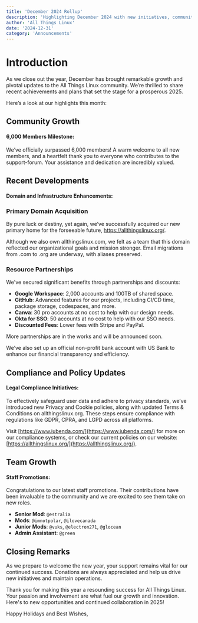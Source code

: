 ```yaml
---
title: 'December 2024 Rollup'
description: 'Highlighting December 2024 with new initiatives, community growth, and compliance updates as we enter the holiday season.'
author: 'All Things Linux'
date: '2024-12-31'
category: 'Announcements'
---
```


# Introduction

As we close out the year, December has brought remarkable growth and pivotal updates to the All Things Linux community. We’re thrilled to share recent achievements and plans that set the stage for a prosperous 2025.

Here’s a look at our highlights this month:

## Community Growth

#### 6,000 Members Milestone:

We’ve officially surpassed 6,000 members! A warm welcome to all new members, and a heartfelt thank you to everyone who contributes to the ⁠support-forum. Your assistance and dedication are incredibly valued.

## Recent Developments

#### Domain and Infrastructure Enhancements:

### Primary Domain Acquisition

By pure luck or destiny, yet again, we’ve successfully acquired our new primary home for the forseeable future, https://allthingslinux.org/.

Although we also own allthingslinux.com, we felt as a team that this domain reflected our organizational goals and mission stronger. Email migrations from .com to .org are underway, with aliases preserved.

### Resource Partnerships

We've secured significant benefits through partnerships and discounts:

- **Google Workspace**: 2,000 accounts and 100TB of shared space.
- **GitHub**: Advanced features for our projects, including CI/CD time, package storage, codespaces, and more.
- **Canva**: 30 pro accounts at no cost to help with our design needs.
- **Okta for SSO**: 50 accounts at no cost to help with our SSO needs.
- **Discounted Fees**: Lower fees with Stripe and PayPal.

More partnerships are in the works and will be announced soon.

We’ve also set up an official non-profit bank account with US Bank to enhance our financial transparency and efficiency.

## Compliance and Policy Updates

#### Legal Compliance Initiatives:

To effectively safeguard user data and adhere to privacy standards, we’ve introduced new Privacy and Cookie policies, along with updated Terms & Conditions on allthingslinux.org. These steps ensure compliance with regulations like GDPR, CPRA, and LGPD across all platforms.

Visit [https://www.iubenda.com/](https://www.iubenda.com/) for more on our compliance systems, or check our current policies on our website: [https://allthingslinux.org/](https://allthingslinux.org/).

## Team Growth

#### Staff Promotions:

Congratulations to our latest staff promotions. Their contributions have been invaluable to the community and we are excited to see them take on new roles.

- **Senior Mod**: `@estralia`
- **Mods**: `@imnotpolar`, `@ilovecanada`
- **Junior Mods**: `@vuks`, `@electron271`, `@glocean`
- **Admin Assistant**: `@green`

## Closing Remarks

As we prepare to welcome the new year, your support remains vital for our continued success. Donations are always appreciated and help us drive new initiatives and maintain operations.

Thank you for making this year a resounding success for All Things Linux. Your passion and involvement are what fuel our growth and innovation. Here's to new opportunities and continued collaboration in 2025!

Happy Holidays and Best Wishes,

